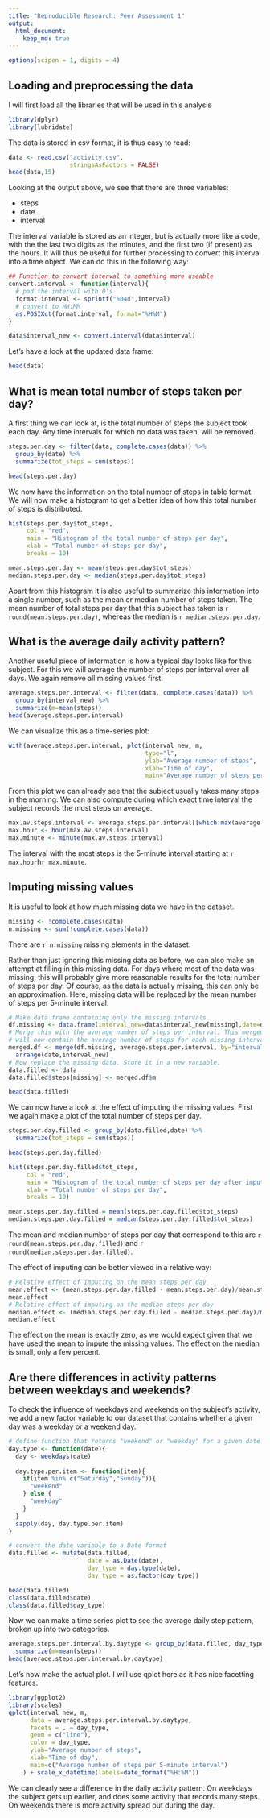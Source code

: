 ```yaml
---
title: "Reproducible Research: Peer Assessment 1"
output: 
  html_document:
    keep_md: true
---
```


```r
options(scipen = 1, digits = 4)
```

## Loading and preprocessing the data

I will first load all the libraries that will be used in this analysis
```r
library(dplyr)
library(lubridate)
```

The data is stored in csv format, it is thus easy to read:
```r
data <- read.csv("activity.csv", 
                 stringsAsFactors = FALSE)
head(data,15)
```
Looking at the output above, we see that there are three variables: 

* steps
* date
* interval

The interval variable is stored as an integer, but is actually more like a code,
with the the last two digits as the minutes, and the first two (if present) as 
the hours. It will thus be useful for further processing to convert this 
interval into a time object. We can do this in the following way: 
```r
## Function to convert interval to something more useable
convert.interval <- function(interval){
  # pad the interval with 0's
  format.interval <- sprintf("%04d",interval)
  # convert to HH:MM
  as.POSIXct(format.interval, format="%H%M")
}

data$interval_new <- convert.interval(data$interval)
```
Let's have a look at the updated data frame:
```r
head(data)
```

## What is mean total number of steps taken per day?

A first thing we can look at, is the total number of steps the subject took 
each day. Any time intervals for which no data was taken, will be removed. 

```r
steps.per.day <- filter(data, complete.cases(data)) %>%
  group_by(date) %>%
  summarize(tot_steps = sum(steps))

head(steps.per.day)
```

We now have the information on the total number of steps in table format. 
We will now make a histogram to get a better idea of how this total number of 
steps is distributed. 

```r
hist(steps.per.day$tot_steps, 
     col = "red",
     main = "Histogram of the total number of steps per day",
     xlab = "Total number of steps per day", 
     breaks = 10)
```

```r
mean.steps.per.day <- mean(steps.per.day$tot_steps)
median.steps.per.day <- median(steps.per.day$tot_steps)
```
Apart from this histogram it is also useful to summarize this information into 
a single number, such as the mean or median number of steps taken. The mean 
number of total steps per day that this subject has taken is 
`r round(mean.steps.per.day)`, whereas the median is 
`r median.steps.per.day`.

## What is the average daily activity pattern?

Another useful piece of information is how a typical day looks like for this
subject. For this we will average the number of steps per interval over all days.
We again remove all missing values first. 
```r
average.steps.per.interval <- filter(data, complete.cases(data)) %>%
  group_by(interval_new) %>%
  summarize(m=mean(steps))
head(average.steps.per.interval)
```
We can visualize this as a time-series plot:
```r
with(average.steps.per.interval, plot(interval_new, m, 
                                      type="l",
                                      ylab="Average number of steps",
                                      xlab="Time of day",
                                      main="Average number of steps per 5-minute interval"))
```

From this plot we can already see that the subject usually takes many steps in 
the morning. We can also compute during which exact time interval the subject 
records the most steps on average. 
```r
max.av.steps.interval <- average.steps.per.interval[[which.max(average.steps.per.interval$m),1]]
max.hour <- hour(max.av.steps.interval)
max.minute <- minute(max.av.steps.interval)
```
The interval with the most steps is the 5-minute interval starting at 
`r max.hour`h`r max.minute`. 

## Imputing missing values

It is useful to look at how much missing data we have in the dataset. 
```r
missing <- !complete.cases(data)
n.missing <- sum(!complete.cases(data))
```
There are `r n.missing` missing elements in the dataset. 

Rather than just ignoring this missing data as before, we can also make an 
attempt at filling in this missing data. For days where most of the data was missing, 
this will probably give more reasonable results for the total number of steps per day. 
Of course, as the data is actually missing, this can only be an approximation. 
Here, missing data will be replaced by the mean number of steps per 5-minute
interval. 
```r
# Make data frame containing only the missing intervals
df.missing <- data.frame(interval_new=data$interval_new[missing],date=data$date[missing])
# Merge this with the average number of steps per interval. This merged data frame
# will now contain the average number of steps for each missing interval
merged.df <- merge(df.missing, average.steps.per.interval, by="interval_new") %>%
  arrange(date,interval_new)
# Now replace the missing data. Store it in a new variable.
data.filled <- data
data.filled$steps[missing] <- merged.df$m

head(data.filled)
```

We can now have a look at the effect of imputing the missing values. First we
again make a plot of the total number of steps per day. 
```r
steps.per.day.filled <- group_by(data.filled,date) %>%
  summarize(tot_steps = sum(steps))

head(steps.per.day.filled)
```

```r
hist(steps.per.day.filled$tot_steps, 
     col = "red",
     main = "Histogram of the total number of steps per day after imputing",
     xlab = "Total number of steps per day", 
     breaks = 10)
```
```r
mean.steps.per.day.filled = mean(steps.per.day.filled$tot_steps)
median.steps.per.day.filled = median(steps.per.day.filled$tot_steps)
```
The mean and median number of steps per day that correspond to this are
`r round(mean.steps.per.day.filled)` and `r round(median.steps.per.day.filled)`.

The effect of imputing can be better viewed in a relative way:
```r
# Relative effect of imputing on the mean steps per day
mean.effect <- (mean.steps.per.day.filled - mean.steps.per.day)/mean.steps.per.day
mean.effect
# Relative effect of imputing on the median steps per day
median.effect <- (median.steps.per.day.filled - median.steps.per.day)/median.steps.per.day
median.effect
```
The effect on the mean is exactly zero, as we would expect given that we have
used the mean to impute the missing values. 
The effect on the median is small, only a few percent. 

## Are there differences in activity patterns between weekdays and weekends?

To check the influence of weekdays and weekends on the subject's activity, we 
add a new factor variable to our dataset that contains whether a given day was
a weekday or a weekend day. 

```r
# define function that returns "weekend" or "weekday" for a given date
day.type <- function(date){
  day <- weekdays(date)
  
  day.type.per.item <- function(item){
    if(item %in% c("Saturday","Sunday")){
      "weekend"
    } else {
      "weekday"
    }
  }
  sapply(day, day.type.per.item)
}

# convert the date variable to a Date format
data.filled <- mutate(data.filled, 
                      date = as.Date(date),
                      day_type = day.type(date),
                      day_type = as.factor(day_type))

head(data.filled)
class(data.filled$date)
class(data.filled$day_type)
```

Now we can make a time series plot to see the average daily step pattern, broken
up into two categories.

```r
average.steps.per.interval.by.daytype <- group_by(data.filled, day_type, interval_new) %>%
  summarize(m=mean(steps))
head(average.steps.per.interval.by.daytype)
```

Let's now make the actual plot. I will use qplot here as it has nice facetting
features. 

```r
library(ggplot2)
library(scales)
qplot(interval_new, m,
      data = average.steps.per.interval.by.daytype, 
      facets = . ~ day_type,
      geom = c("line"),
      color = day_type,
      ylab="Average number of steps",
      xlab="Time of day",
      main=c("Average number of steps per 5-minute interval")
    ) + scale_x_datetime(labels=date_format("%H:%M"))
```

We can clearly see a difference in the daily activity pattern. On weekdays the
subject gets up earlier, and does some activity that records many steps. 
On weekends there is more activity spread out during the day. 
